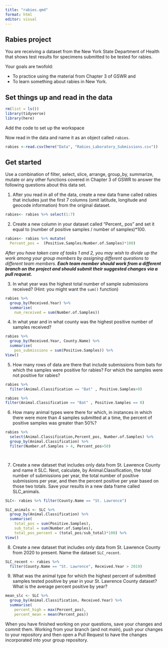 ```yaml
---
title: "rabies.qmd"
format: html
editor: visual
---
```


## Rabies project

You are receiving a dataset from the New York State Department of Health that shows test results for specimens submitted to be tested for rabies.

Your goals are twofold:

-   To practice using the material from Chapter 3 of GSWR and
-   To learn something about rabies in New York.

## Set things up and read in the data

```r
rm(list = ls())
library(tidyverse)
library(here)
```

Add the code to set up the workspace

Now read in the data and name it as an object called `rabies`.

```r
rabies <-read.csv(here("Data", "Rabies_Laboratory_Submissions.csv"))
```

## Get started

Use a combination of filter, select, slice, arrange, group_by, summarize, mutate or any other functions covered in Chapter 3 of GSWR to answer the following questions about this data set.

1.  After you read in all of the data, create a new data frame called rabies that includes just the first 7 columns (omit latitude, longitude and geocode information) from the original dataset.

```r
rabies<- rabies %>% select(1:7)
```

2.  Create a new column in your dataset called "Percent\_ pos" and set it equal to (number of positive samples / number of samples)\*100.

```r
rabies<- rabies %>% mutate(
  Percent_pos =  (Positive.Samples/Number.of.Samples)*100)

```

*After you have taken care of tasks 1 and 2, you may wish to divide up the work among your group members by assigning different questions to different team members. **Each team member should work from a different branch on the project and should submit their suggested changes via a pull request.***

3.  In what year was the highest total number of sample submissions received? (Hint: you might want the `sum()` function)

```r
rabies %>% 
  group_by(Received.Year) %>%
  summarise(
    num_received = sum(Number.of.Samples)) 
```

4.  In what year and in what county was the highest positive number of samples received?

```r
rabies %>% 
  group_by(Received.Year, County.Name) %>% 
  summarise(
    pos_submissions = sum(Positive.Samples)) %>%
View()
```

5.  How many rows of data are there that include submissions from bats for which the samples were positive for rabies? For which the samples were not positive for rabies?

```r
rabies %>%
  filter(Animal.Classification == "Bat" , Positive.Samples>0)

rabies %>% 
filter(Animal.Classification == "Bat" , Positive.Samples == 0) 

```

6.  How many animal types were there for which, in instances in which there were more than 4 samples submitted at a time, the percent of positive samples was greater than 50%?

```r
rabies %>% 
  select(Animal.Classification,Percent_pos, Number.of.Samples) %>% 
  group_by(Animal.Classification) %>% 
  filter(Number.of.Samples > 4, Percent_pos>50)

 
```

7.  Create a new dataset that includes only data from St. Lawrence County and name it SLC. Next, calculate, by Animal.Classification, the total number of submissions per year, the total number of positive submissions per year, and then the percent positive per year based on those two totals. Save your results in a new data frame called SLC_animals.

```r
SLC<- rabies %>% filter(County.Name == "St. Lawrence")

SLC_animals <- SLC %>% 
  group_by(Animal.Classification) %>% 
  summarise(
    total_pos = sum(Positive.Samples),
    sub_total = sum(Number.of.Samples),
    total_pos_percent = (total_pos/sub_total)*100) %>% 
View()
```

8.  Create a new dataset that includes only data from St. Lawrence County from 2020 to present. Name the dataset `SLC_recent`.

```r
SLC_recent <- rabies %>% 
  filter(County.Name == "St. Lawrence", Received.Year > 2019)
```

9.  What was the animal type for which the highest percent of submitted samples tested positive by year in your St. Lawrence County dataset? What is the average percent positive by year?

```r
mean_slc <- SLC %>%
  group_by(Animal.Classification, Received.Year) %>%
  summarise(
    percent_high = max(Percent_pos),
    percent_mean = mean(Percent_pos))
```

When you have finished working on your questions, save your changes and commit them. Working from your branch (and not *main*), push your changes to your repository and then open a Pull Request to have the changes incorporated into your group repository.
